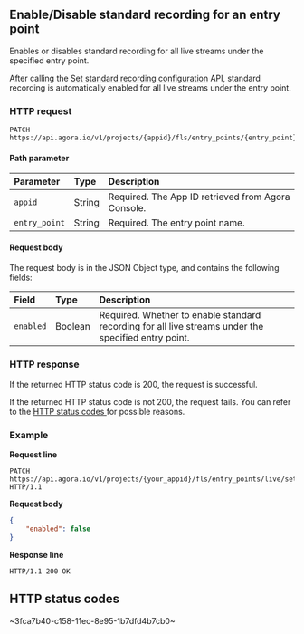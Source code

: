 
## Enable/Disable standard recording for an entry point

Enables or disables standard recording for all live streams under the specified entry point.

<div class="alert note">After calling the <a href="./rest-api-standard-recording-fls">Set standard recording configuration</a> API, standard recording is automatically enabled for all live streams under the entry point.</div>

### HTTP request

```http
PATCH https://api.agora.io/v1/projects/{appid}/fls/entry_points/{entry_point}/settings/record/standard/auto
```

#### Path parameter

| Parameter | Type | Description |
| :------------ | :----- | :----------------------------------- |
| `appid` | String | Required. The App ID retrieved from Agora Console. |
| `entry_point` | String | Required. The entry point name. |

#### Request body

The request body is in the JSON Object type, and contains the following fields:

| Field | Type | Description |
| :-------- | :--- | :------------------------------------------------- |
| `enabled` | Boolean | Required. Whether to enable standard recording for all live streams under the specified entry point. |

### HTTP response

If the returned HTTP status code is 200, the request is successful.

If the returned HTTP status code is not 200, the request fails. You can refer to the [HTTP status codes ](#http-code)for possible reasons.

### Example

**Request line**

```http
PATCH https://api.agora.io/v1/projects/{your_appid}/fls/entry_points/live/settings/record/standard/auto HTTP/1.1
```

**Request body**

```json
{
    "enabled": false
}
```

**Response line**

```http
HTTP/1.1 200 OK
```

<a name="http-code"></a>
## HTTP status codes

~3fca7b40-c158-11ec-8e95-1b7dfd4b7cb0~
